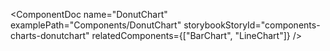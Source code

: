 
<ComponentDoc
  name="DonutChart"
  examplePath="Components/DonutChart"
  storybookStoryId="components-charts-donutchart"
  relatedComponents={["BarChart", "LineChart"]}
/>
